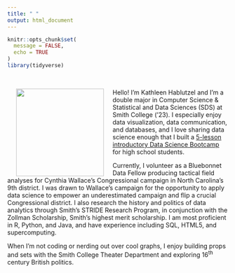 ```yaml
---
title: " "
output: html_document
---
```


```r
knitr::opts_chunk$set(
  message = FALSE,
  echo = TRUE
)
library(tidyverse)
```

<br>

<img src="images/headshot.jpg" align="left" height="200px" width="200px" hspace="20" />

Hello! I'm Kathleen Hablutzel and I'm a double major in Computer Science & Statistical and Data Sciences (SDS) at Smith College ('23). I especially enjoy data visualization, data communication, and databases, and I love sharing data science enough that I built a [5-lesson introductory Data Science Bootcamp](srip-bootcamp/) for high school students. 

Currently, I volunteer as a Bluebonnet Data Fellow producing tactical field analyses for Cynthia Wallace’s Congressional campaign in North Carolina’s 9th district. I was drawn to Wallace’s campaign for the opportunity to apply data science to empower an underestimated campaign and flip a crucial Congressional district. I also research the history and politics of data analytics through Smith’s STRIDE Research Program, in conjunction with the Zollman Scholarship, Smith's highest merit scholarship. I am most proficient in R, Python, and Java, and have experience including SQL, HTML5, and supercomputing.

When I'm not coding or nerding out over cool graphs, I enjoy building props and sets with the Smith College Theater Department and exploring 16^th^ century British politics.